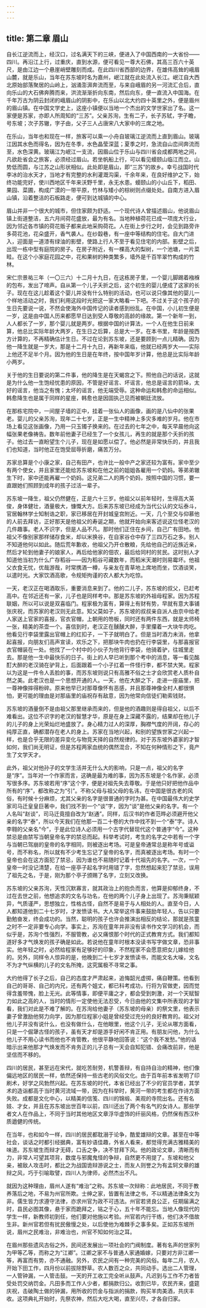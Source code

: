 ```yaml
---
---
---
```

title: 第二章 眉山
---




自长江逆流而上，经汉口，过名满天下的三峡，便进入了中国西南的一大省份——四川。再沿江上行，过重庆，直到水源，便可看见一尊大石佛，其高三百六十英尺，是由江边一个悬崖峭壁雕刻而成。在此四川省西部的边界，在雄伟高耸的峨眉山麓，就是乐山，当年在苏东坡时名为嘉州，岷江就在此处流入长江。岷江自大西北原始部落聚居的山岭上，汹涌澎湃奔流而至，与来自峨眉的另一河流汇合后，直向乐山的大石佛奔腾而来，洪流渐渐折向东南，然后向东，便一直流入中国海。在千年万古为阴云封闭的峨眉山的阴影中，在乐山以北大约四十英里之外，便是眉州的眉山镇。在中国文学史上，这座小镇便以当地一个杰出的文学世家出了名。这一家便是苏家，亦即人所周知的“三苏”。父亲苏洵，生有二子，长子苏轼，字子瞻，号东坡；次子苏辙，字子由，父子三人占唐宋八大家中的三席之地。

在乐山，当年也和现在一样，旅客可以乘一小舟自玻璃江逆流而上直到眉山。玻璃江因其水色而得名，因为在冬季，水色晶莹深蓝；夏季之时，急流自山峦间奔流而至，水色深黄。玻璃江为岷江一支流，因眉山位于乐山与四川省会成都两地之间，凡欲赴省会之旅客，必须经过眉山。若坐帆船上行，可以看见蟆颐山临江而立。山势低而圆，与江苏之山形状相似。此处即是眉山，即“三苏”的故乡。幸亏战国时代李冰的治水天才，当地才有完整的水利灌溉沟渠，千余年来，在良好维护之下，始终功能完好，使川西地区千年来沃野千里，永无水患。蟆颐山的小山丘下，稻田、果园、菜圃，构成广漠的一带平原，竹林与矮小的棕树则点缀处处。自南方进入眉山镇，沿着整洁的石板路走，便可到达城镇的中心。

眉山并非一个很大的城市，但住家颇为舒适。一个现代诗人曾描述眉山，他说眉山镇上街道整洁，五六月间荷花盛放，最为有名。当地种植荷花已成一项庞大行业，因为邻近各市镇的荷花贩子都来此地采购荷花。人在街上步行之时，会见到路旁许多荷花池，花朵盛开，香气袭人。在纱縠巷，有一座中等结构的住宅。自大门进入，迎面是一道漆有绿油的影壁，使路上行人不至于看见住宅的内部。影壁之后，出现一栋中型有庭院的房子。在房子附近，有一棵高大的梨树，一个池塘，一片菜畦。在这个小家庭花园之中，花和果树的种类繁多，墙外是千百竿翠竹构成的竹林。

宋仁宗景祐三年（一〇三六）十二月十九日，在这栋房子里，一个婴儿脚踢着襁褓的包布，发出了啼声。自从第一个儿子夭折之后，这个初生的婴儿便成了这家的长子。现在在这儿趁着这个婴儿并没有什么特别的活动，也可以说只像其他的婴儿一个样地活动之时，我们利用这段时光把这一家大略看一下吧。不过关于这个孩子的生日先要说一说，不然会使海外中国传记的读者感到纷乱。在中国，小儿初生便是一岁，这是由中国人历来都愿早日达到受人尊敬的高龄的缘故。第一个新年一到，人人都长了一岁，那个婴儿就是两岁。根据中国的计算法，一个人在他生日前来算，他总比实际年龄大两岁，在生日之后算，总是大一岁。在本书里，年龄是按西方计算的，不再精确估计生日。不过在论到苏东坡，还是要顾到一点儿精确。因为他一降生就是一岁大，那是十二月十九日，再新年来临，他就已经两岁大——实际上他还不足半个月。因为他的生日是在年终，按中国年岁计算，他总是比实际年龄小两岁。

关于他的生日要说的第二件事，他的降生是在天蝎宫之下。照他自己的话说，这就是为什么他一生饱经忧患的原因，不管是好谣言、坏谣言，他总是谣言的箭垛，太好的谣言，他当之有愧；太坏的谣言，他无端受辱。这种命运和韩愈的命运相似。韩愈降生也是属于同样的星座，韩愈也是因固执己见而被朝廷流放。

在那栋宅院中，一间屋子墙的正中，挂着一张仙人的画像，画的是八仙中的张果老。婴儿的父亲苏洵，现年二十七岁，正是一生中精神上多灾多难的岁月。他在市场上看见这张画像，乃用一只玉镯子换来的。在过去的七年之中，每天早晨他向这幅张果老像祷告。数年前他妻子已经生了一个女孩儿，再生的就是那个夭折的孩子。他过去一直盼望生个儿子，现在是如愿以偿了。他必然是非常快乐的，并且我们也知道，当时他正在饱受屈辱折磨，痛苦万分。

苏家总算是个小康之家，自己有田产，也许比一般中产之家还较为富有。家中至少有两个使女，并且家里还能给苏东坡和在他之前的姐姐各雇用一个奶妈。等弟弟辙生下时，家中还能再雇一个奶妈。这兄弟二人的两个奶妈，按照中国的习惯，要一直跟她们照顾到成年的孩子过活一辈子。

苏东坡一降生，祖父仍然健在，正是六十三岁。他祖父以前年轻时，生得高大英俊，身体健壮，酒量极大，慷慨大方。后来苏东坡已经成为当代公认的文坛泰斗，官居翰林学士知制诰之职，家已移居在开封城皇宫附近。一天，几个至交与仰慕他的人前去拜访，正好那天是他祖父的寿诞之期，他就开始向来客述说这位怪老汉的几件趣事。老人不识字，但是人品不凡。那时他们正住在乡间，自己广有田地。他祖父不像别家那样储存食米，却以米换谷，在自家谷仓中存了三四万石之多。别人不知道他何以如此。随后荒年歉收，他祖父乃开仓散粮，先给他自己的近族近亲，然后才轮到他妻子的娘家人，再后给他家的佃农，最后给同村的贫民。这时别人才知道他当初为什么广存稻谷——因为稻谷可藏数年，而稻米天潮时则易霉坏。他祖父衣食无忧，优哉游哉，时常携酒一樽，与亲友在青草地上席地而坐，饮酒谈笑，以遣时光。大家饮酒高歌，令规矩拘谨的农人都大为吃惊。

一天，老汉正在喝酒取乐，重要消息来到了。他的二儿子，苏东坡的叔父，已赶考高中。在邻近还有一家，儿子也是同样考中。那是苏东坡的外祖母程家。因为苏程联姻，所以可以说是双喜临门。程家极为富有，算得上有财有势，早就有意大事铺张庆祝，而苏家的老汉则无此意。知父莫如子，苏东坡的叔叔亲自派人由京中给老人家送上官家的喜报，官衣官帽，上朝用的笏板，同时还有两件东西，就是太师椅一张，精美的茶壶一个。喜信到时，老汉正在醺醺大醉，手里攥着一大块牛肉吃。他看见行李袋里露出官帽上的红扣子，一下子就明白了。但是当时酒力未消，他拿起喜报，向朋友们高声宣读，欢乐之下，把那块牛肉也扔在行李袋里，与那喜报官衣官帽装在一处。他找了一个村中的小伙子为他背行李袋，他骑着驴，往城里走去。那是他一生中最快乐的日子。街上的人早已听到那个考中的消息，等一看见酩酊大醉的老汉骑在驴背上，后面跟着一个小子扛着一件怪行李，都不禁大笑。程家以为这是一件令人丢脸的事，而苏东坡则说只有高雅不俗之士才会欣赏老人质朴自然之美。此老汉也是一个思想开通的人。一天，他在大醉之下，走进一座庙里，把一尊神像摔得粉碎。原来他早已对那尊像怀有恶感，并且那尊神像全村人都很惧怕，更可能的理由是对那庙里的庙祝存有敌意，因为他常向信徒们勒索钱财。

苏东坡的酒量倒不是由祖父那里继承而来的，但是他的酒趣则是得自祖父，以后不难看出。这位不识字的老汉的智慧才华，原是在身上深藏不露的，结果却在他儿子的儿子的身上光荣灿烂地盛放了。身心精力过人的深厚，胸襟气度的开阔，存心的纯厚正直，确都潜存在老人的身上。苏家在当地兴起，和别的望族世家之兴起一样，也是合乎无限的差异变化与物竞天择的自然规律的。对于苏东坡外婆家的才智如何，我们尚无明证，但是苏程两家血统的偶然混合，不知在何种情形之下，竟产生了文学天才。

此外，祖父对他孙子的文学生活并无什么大的影响，只是一点，祖父的名字是“序”。当年对一个作家而言，这确是最为难的事，因为苏东坡是个名作家，必须写很多序。苏东坡若用“序”这个字，便是对祖先失去尊敬。于是他只好把他作品中所有的“序”，都改称之为“引”。不称父母与祖父母的名讳，在中国是很古老的风俗，有时候十分麻烦，尤其父亲的名字是很普通的字时为甚。在中国最伟大的史学家司马迁皇皇巨著中，我们找不到一个“谈”字，因为“谈”是他父亲的名字。有一个人名叫“赵谈”，司马迁竟擅自改为“赵通”。同样，后汉书的作者范晔必须避开他父亲的名字“泰”，所以今天我们在他那一百二十卷的大作中找不到一个“泰”字。诗人李翱的父亲名“今”，于是此位诗人必须用一个古字代替现代这个普通字“今”。这种禁忌是由禁写当朝皇帝名字的禁忌而起。科举考试时，考生的名字之中若有一个字与当朝已驾崩的皇帝的名字相同，则被逐出考场。可是皇帝通常总是称年号或谥号，而不称名，所以就有不少考生忘记了皇帝的名字，而真被逐出考场。有时一个皇帝也会在这方面犯了禁忌，因为谁也不易随时记着十代祖先的名字。一次，一个皇帝一时没记清楚，在给一座亭子起名字时用错了字，忽然想起来犯了禁忌，误用了祖先之名，于是，刚为那个亭子颁赐了名字，立刻又改换。

苏东坡的父亲苏洵，天性沉默寡言，就其政治上的抱负而言，他算是抑郁终身，不过在去世之前，他想追求的文名与功名，在他的两个儿子身上出现了。苏洵秉赋颖异，气质谨严，思想独立，性格古怪，自然不是易于与人相处的人。直至今日，人人都知道他到二十七岁时，才发愤读书。大人常举这件事来鼓励年轻人，告以只要勤勉奋发，终会成功的。当然，聪明的孩子也许会推演出相反的结论，那就是孩童之时不一定非要专心向学。事实上，苏洵在童年并非没有读书作文学习的机会，而似乎是，苏洵个性强烈，不服管教，必又痛恨那个时代的正式教育方式。我们都知道好多才气焕发的孩子确是如此。若说他在童年时根本没读书写字做文章，恐非事实。他年轻之时，必然给程家有足够好的印象，不然程家不会愿意把女儿嫁给他的。另外，同样令人惊异的是，他晚到二十七岁才发愤读书，而能文名大噪，文名不为才气纵横的儿子的文名所掩，这究属极不寻常之事。

大约他得了长子之后，自己的态度才严肃起来，追悔韶光虚掷，痛自鞭策。他看到自己的哥哥、自己的内兄，还有两个姐丈，都已科考成功，行将为官做吏，因而觉得含羞带愧，脸上无光。此等情事，即便平庸之才，都会受到刺激，对一个天赋智力如此之高的人，当时的情形一定使他无法忍受，今日由他的文集中所表现的才智看，我们对此是不难了解的。在苏洵给他妻子（苏东坡的母亲）的祭文里，他表示妻子曾激励他努力向学，因为那位程家小姐是曾经受过充分的良好教育的。祖父对他儿子并没有说什么，也没有做什么，在他眼里，他这个儿子，无论从哪方面看，只是一个倔犟古怪的孩子，虽有天才却是游手好闲不肯正用。有朋友问他，为什么他儿子不用心读书而他也不肯管教，他很平静地回答说：“这个我不发愁。”他的话暗示出来他那才气焕发而不肯务正的儿子总有一天会自知犯错、会痛改前非，他是坚信而不移的。

四川的居民，甚至远在宋代，就吃苦耐劳，机警善辩，有自持自治的精神，他们像偏远地区的居民一样，依然还保持一些古老的风俗文化。由于百年前本省发明了印刷术，好学之风勃然兴起。在苏东坡的时代，本省已经出了不少的官员学者，其学术的造诣都高于当时黄河流域一带，因为在科举时，黄河一带的考生都在作诗方面失败。成都是文化中心，以精美的信笺、四川的锦缎、美观的寺院出名。还有名妓、才女，并且在苏东坡出世百年以前，四川还出了两个有名气的女诗人。那些学者文人在作品上，不同于当时其他地区文章浮华虚饰的纤丽风格，仍然保有西汉朴质遒健的传统。

在当年，也和如今一样，四川的居民都耽溺于论争，酷爱雄辩的文章。甚至在中等社会，谈话之时都引经据典，富有妙语佳趣，外省人看来，都觉得充满古雅精美的味道。苏东坡生而辩才无碍，口舌之争，决不甘拜下风。他的政论文章，清晰而有力，非常人可望其项背，数度与邪魔鬼怪的争辩，自然更不用提了。东坡和他父亲，被敌人攻击时，都比之为战国诡辩游说之士，而友人则誉之为有孟轲文章的雄辩之风，巧于引喻取譬，四川人为律师，必然杰出不凡。

就因为这种理由，眉州人遂有“难治”之称。苏东坡一次辩称：此地居民，不同于教养落后之地，不易为州官所欺。士绅之家，皆置有法律之书，不以精通法律条文为非。儒生皆力求遵守法律，亦求州官为政不可违法。州官若贤良公正，任期届满之时，县民必图其像，悬于家而跪拜之，铭之于心，五十年不能忘。当地人像现代的学生一样，新教师初到任，他们要对他施以考验。州官若内行干练，他们决不借故生非。新州官若但有扰民傲慢之处，以后使他为难棘手之事多矣。正如苏东坡所说，眉州之民难治，非难治也，州官不知如何治之耳。

在眉州那些遗风古俗之外，民间还发展出一项社会的门阀制度。著有名声的世家列为甲等乙等，而称之为“江卿”。江卿之家不与普通人家通婚嫁，只要对方非江卿一等，再富而有势，亦不通融。另外，农民之间有一种完美的风俗。每年二月，农人开始下田工作，四月份以前拔除野草。农人数百之众，共同动手。选出二人管理，一人管钟漏，一人管击鼓。一天的开工收工完全听从鼓声。凡迟到与工作不力者皆受处罚交纳罚金。凡田多而工作人少者，都捐款归公。收割已毕，农民齐来，盛筵庆祝，击破陶土做的钟漏，用所收的罚金与指派的捐款，购买羊肉美酒，共庆丰收。这项典礼开始时，先祭农神，然后大吃大喝，直至兴尽，才各自归家。